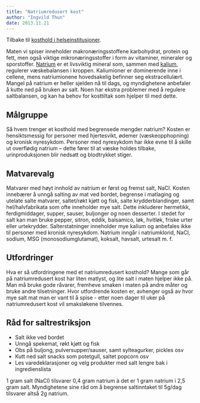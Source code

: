 ```yaml
---
title: "Natriumredusert kost"
author: "Ingvild Thun"
date: 2013.11.21
---
```


Tilbake til [kosthold i helseinstitusjoner](../../kosthold-institusjoner.qmd "Kosthold i helseinstitusjoner").

Maten vi spiser inneholder makronæringsstoffene karbohydrat, protein og fett, men også viktige mikronæringsstoffer i form av vitaminer, mineraler og sporstoffer. [Natrium](brokenlink/natrium-og-klor/ "Natrium og klor") er et livsviktig mineral som, sammen med [kalium](brokenlink/kalium/ "Kalium"), regulerer væskebalansen i kroppen. Kaliumioner er dominerende inne i cellene, mens natriumionene hovedsakelig befinner seg ekstracellulært. Mangel på natrium er heller sjelden nå til dags, og myndighetene anbefaler å kutte ned på bruken av salt. Noen har ekstra problemer med å regulere saltbalansen, og kan ha behov for kosttiltak som hjelper til med dette.

## Målgruppe

Så hvem trenger et kosthold med begrensede mengder natrium? Kosten er hensiktsmessig for personer med hjertesvikt, ødemer (væskeopphopning) og kronisk nyresykdom. Personer med nyresykdom har ikke evne til å skille ut overflødig natrium – dette fører til at væske holdes tilbake, urinproduksjonen blir nedsatt og blodtrykket stiger.

## Matvarevalg

Matvarer med høyt innhold av natrium er først og fremst salt, NaCl. Kosten innebærer å unngå salting av mat ved bordet, begrense i matlaging og utelate salte matvarer, saltet/røkt kjøtt og fisk, salte krydderblandinger, samt hel/halvfabrikata som ofte inneholder mye salt. Dette inkluderer hermetikk, ferdigmiddager, supper, sauser, buljonger og noen desserter. I stedet for salt kan man bruke pepper, sitron, eddik, balsamico, løk, hvitløk, friske urter eller urtekrydder. Salterstatninger inneholder mye kalium og anbefales ikke til personer med kronisk nyresykdom. Natrium inngår i natriumklorid, NaCl, sodium, MSG (monosodiumglutamat), koksalt, havsalt, urtesalt m. f.

## Utfordringer

Hva er så utfordringene med et natriumredusert kosthold? Mange som går på natriumredusert kost har liten matlyst, og lite salt i maten hjelper ikke på. Man må bruke gode råvarer, fremheve smaken i maten på andre måter og bruke andre tilsetninger. Hvor utfordrende kosten er, avhenger også av hvor mye salt mat man er vant til å spise - etter noen dager til uker på natriumredusert kost vil smaksløkene tilvennes.

## Råd for saltrestriksjon

-   Salt ikke ved bordet
-   Unngå spekemat, røkt kjøtt og fisk
-   Obs på buljong, pulversupper/sauser, samt sylteagurker, pickles osv
-   Kutt ned salt snacks som potetgull, saltet popcorn osv
-   Les varedeklarasjoner og velg produkter med salt lengre bak i ingredienslista

1 gram salt (NaCl) tilsvarer 0,4 gram natrium à det er 1 gram natrium i 2,5 gram salt. Myndighetene sine råd om å begrense saltinntaket til 5g/dag tilsvarer altså 2g natrium.
